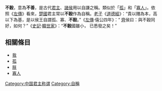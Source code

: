 '''不穀'''，意為'''不善'''，是古代[[君主|君主]]、[[諸侯|諸侯]]用以自謙之稱。類似於「[[孤|孤]]」和「[[寡人|寡人]]」。依照《[[左傳|左傳]]》看來，[[楚國|楚國]]君主常以'''不穀'''作為自稱。[[老子|老子]]《[[道德經|道德經]]》：“貴以賤為本，高以下為基，是以侯王自謂孤、寡、'''不穀'''。”《[[左傳|左傳]]·僖公四年》：“ [[齊|齊]]侯曰：與不穀同好，如何？”《[[史記|史記]]·[[韓|韓]][[世家|世家]]》：“'''不穀'''國雖小， 已悉發之矣！”

==相關條目==
*[[我|我]]
*[[孤|孤]]
*[[朕|朕]]
*[[寡人|寡人]]

[[Category:中国君主称谓|Category:中国君主称谓]]
[[Category:自稱|Category:自稱]]